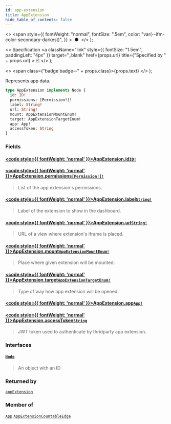 ```yaml
---
id: app-extension
title: AppExtension
hide_table_of_contents: false
---
```


  <>
    <span
      style={{
        fontWeight: "normal",
        fontSize: ".5em",
        color: "var(--ifm-color-secondary-darkest)",
      }}
    >
      &nbsp;●&nbsp;
    </span>
  </>
);

  <>
    Specification
    <a
      className="link"
      style={{ fontSize: "1.5em", paddingLeft: "4px" }}
      target="\_blank"
      href={props.url}
      title={"Specified by " + props.url}
    >
      ⎘
    </a>
  </>
);

  <>
    <span class={"badge badge--" + props.class}>{props.text}</span>
  </>
);

Represents app data.

```graphql
type AppExtension implements Node {
  id: ID!
  permissions: [Permission!]!
  label: String!
  url: String!
  mount: AppExtensionMountEnum!
  target: AppExtensionTargetEnum!
  app: App!
  accessToken: String
}
```

### Fields

#### [<code style={{ fontWeight: 'normal' }}>AppExtension.<b>id</b></code>](#)<Bullet />[`ID!`](../../api-reference/scalars/id) <Badge class="secondary" text="non-null"/> <Badge class="secondary" text="scalar"/>

>

#### [<code style={{ fontWeight: 'normal' }}>AppExtension.<b>permissions</b></code>](#)<Bullet />[`[Permission!]!`](../../api-reference/objects/permission) <Badge class="secondary" text="non-null"/> <Badge class="secondary" text="object"/>

> List of the app extension's permissions.

#### [<code style={{ fontWeight: 'normal' }}>AppExtension.<b>label</b></code>](#)<Bullet />[`String!`](../../api-reference/scalars/string) <Badge class="secondary" text="non-null"/> <Badge class="secondary" text="scalar"/>

> Label of the extension to show in the dashboard.

#### [<code style={{ fontWeight: 'normal' }}>AppExtension.<b>url</b></code>](#)<Bullet />[`String!`](../../api-reference/scalars/string) <Badge class="secondary" text="non-null"/> <Badge class="secondary" text="scalar"/>

> URL of a view where extension's iframe is placed.

#### [<code style={{ fontWeight: 'normal' }}>AppExtension.<b>mount</b></code>](#)<Bullet />[`AppExtensionMountEnum!`](../../api-reference/enums/app-extension-mount-enum) <Badge class="secondary" text="non-null"/> <Badge class="secondary" text="enum"/>

> Place where given extension will be mounted.

#### [<code style={{ fontWeight: 'normal' }}>AppExtension.<b>target</b></code>](#)<Bullet />[`AppExtensionTargetEnum!`](../../api-reference/enums/app-extension-target-enum) <Badge class="secondary" text="non-null"/> <Badge class="secondary" text="enum"/>

> Type of way how app extension will be opened.

#### [<code style={{ fontWeight: 'normal' }}>AppExtension.<b>app</b></code>](#)<Bullet />[`App!`](../../api-reference/objects/app) <Badge class="secondary" text="non-null"/> <Badge class="secondary" text="object"/>

>

#### [<code style={{ fontWeight: 'normal' }}>AppExtension.<b>accessToken</b></code>](#)<Bullet />[`String`](../../api-reference/scalars/string) <Badge class="secondary" text="scalar"/>

> JWT token used to authenticate by thridparty app extension.

### Interfaces

#### [`Node`](../../api-reference/interfaces/node) <Badge class="secondary" text="interface"/>

> An object with an ID

### Returned by

[`appExtension`](../../api-reference/queries/app-extension) <Badge class="secondary" text="query"/>

### Member of

[`App`](../../api-reference/objects/app) <Badge class="secondary" text="object"/><Bullet />[`AppExtensionCountableEdge`](../../api-reference/objects/app-extension-countable-edge) <Badge class="secondary" text="object"/>
